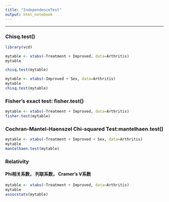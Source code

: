 ```yaml
---
title: "IndependenceTest"
output: html_notebook
---
```

---
### Chisq.test()

```r
library(vcd)

mytable <- xtabs(~Treatment + Improved, data=Arthritis)
mytable
```
```r
chisq.test(mytable)
```
```r
mytable <- xtabs(~Improved + Sex, data=Arthritis)
mytable
chisq.test(mytable)
```


### Fisher's exact test: fisher.test()

```r
mytable <- xtabs(~Treatment + Improved, data=Arthritis)
fisher.test(mytable)
```

### Cochran-Mantel-Haenszel Chi-squared Test:mantelhaen.test()
```r
mytable <- xtabs(~Treatment + Improved + Sex, data=Arthritis)
mytable
mantelhaen.test(mytable)
```

### Relativity
#### Phi相关系数， 列联系数， Cramer's V系数
```r
mytable <- xtabs(~Treatment + Improved, data=Arthritis)
mytable
assocstats(mytable)
```

